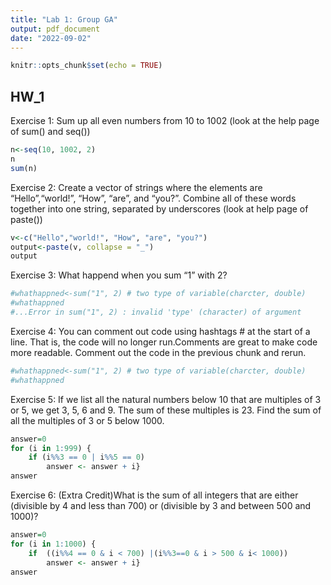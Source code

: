 ```yaml
---
title: "Lab 1: Group GA"
output: pdf_document
date: "2022-09-02"
---
```


```r
knitr::opts_chunk$set(echo = TRUE)
```

## HW_1
Exercise 1: Sum up all even numbers from 10 to 1002 (look at the help page of sum() and seq())
```r

n<-seq(10, 1002, 2)
n
sum(n)

```

Exercise 2: Create a vector of strings where the elements are "Hello","world!", "How", "are", and "you?". Combine all of these words together into one string, separated by underscores (look at help page of paste())

```r
v<-c("Hello","world!", "How", "are", "you?")
output<-paste(v, collapse = "_")
output
```
Exercise 3:  What happend when you sum "1" with 2?
```r
#whathappned<-sum("1", 2) # two type of variable(charcter, double)
#whathappned  
#...Error in sum("1", 2) : invalid 'type' (character) of argument
```


Exercise 4: You can comment out code using hashtags # at the start of a line. That is, the code will no longer run.Comments are great to make code more readable. Comment out the code in the previous chunk and rerun.
```r
#whathappned<-sum("1", 2) # two type of variable(charcter, double)
#whathappned  
```
Exercise 5: If we list all the natural numbers below 10 that are multiples of 3 or 5, we get 3, 5, 6 and 9. The sum of these multiples is 23. Find the sum of all the multiples of 3 or 5 below 1000.

```r
answer=0
for (i in 1:999) {
    if (i%%3 == 0 | i%%5 == 0) 
        answer <- answer + i}
answer
```
Exercise 6: (Extra Credit)What is the sum of all integers that are either (divisible by 4 and less than 700) or (divisible by 3 and between
500 and 1000)?

```r
answer=0
for (i in 1:1000) {
    if  ((i%%4 == 0 & i < 700) |(i%%3==0 & i > 500 & i< 1000))
        answer <- answer + i}
answer
```

